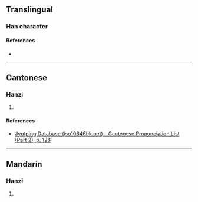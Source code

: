 {{character info}}
==Translingual==

===Han character===
{{Han char|rn=75|rad=木|as=07|sn=11|four=|canj=YED|ids=⿱⿰占又木}}

====References====
* {{Han ref|kx=0531.131|dkj=14895|hdz=21212.090|uh=68B7|ud=26807}}

----

==Cantonese==

===Hanzi===
{{yue-hanzi|jyut=[[zing6]]|y=jing6}}

# {{rfdef|yue|sort=木07}}

====References====
* [http://www.iso10646hk.net/jp/document/download.jsp Jyutping Database (iso10646hk.net) - Cantonese Pronunciation List (Part 2), p. 128]

----

==Mandarin==

===Hanzi===
{{cmn-hanzi|pin=[[jìng]] ([[jing4]])|wg=ching<sup>4</sup>}}

# {{rfdef|cmn|sort=木07}}